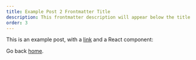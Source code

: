```yaml
---
title: Example Post 2 Frontmatter Title
description: This frontmatter description will appear below the title
order: 3
---
```


This is an example post, with a [link](https://nextjs.org) and a React component:

Go back [home](/).
